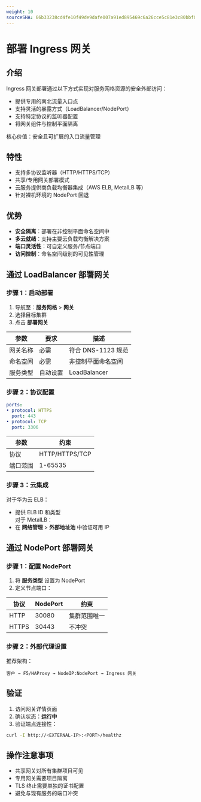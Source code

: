 ```yaml
---
weight: 10
sourceSHA: 66b33238cd4fe10f49de9dafe007a91ed895469c6a26cce5c81e3c80bbf0cdbe
---
```


# 部署 Ingress 网关

## 介绍

Ingress 网关部署通过以下方式实现对服务网格资源的安全外部访问：

- 提供专用的南北流量入口点
- 支持灵活的暴露方式（LoadBalancer/NodePort）
- 支持特定协议的监听器配置
- 将网关组件与控制平面隔离

核心价值：安全且可扩展的入口流量管理

## 特性

- 支持多协议监听器（HTTP/HTTPS/TCP）
- 共享/专用网关部署模式
- 云服务提供商负载均衡器集成（AWS ELB, MetalLB 等）
- 针对裸机环境的 NodePort 回退

## 优势

- **安全隔离**：部署在非控制平面命名空间中
- **多云就绪**：支持主要云负载均衡解决方案
- **端口灵活性**：可自定义服务/节点端口
- **访问控制**：命名空间级别的可见性管理

## 通过 LoadBalancer 部署网关

### 步骤 1：启动部署

1. 导航至：**服务网格** > **网关**
2. 选择目标集群
3. 点击 **部署网关**

| 参数         | 要求      | 描述                       |
| ------------ | --------- | -------------------------- |
| 网关名称     | 必需      | 符合 DNS-1123 规范        |
| 命名空间     | 必需      | 非控制平面命名空间        |
| 服务类型     | 自动设置  | LoadBalancer               |

### 步骤 2：协议配置

```yaml
ports:
• protocol: HTTPS 
  port: 443
• protocol: TCP
  port: 3306
```

| 参数       | 约束             |
| ---------- | ---------------- |
| 协议       | HTTP/HTTPS/TCP   |
| 端口范围   | 1-65535          |

### 步骤 3：云集成

对于华为云 ELB：

- 提供 ELB ID 和类型\
  对于 MetalLB：
- 在 **网络管理** > **外部地址池** 中验证可用 IP

## 通过 NodePort 部署网关

### 步骤 1：配置 NodePort

1. 将 **服务类型** 设置为 NodePort
2. 定义节点端口：

| 协议     | NodePort | 约束                      |
| -------- | -------- | ------------------------- |
| HTTP     | 30080    | 集群范围唯一             |
| HTTPS    | 30443    | 不冲突                    |

### 步骤 2：外部代理设置

推荐架构：

```
客户 → F5/HAProxy → NodeIP:NodePort → Ingress 网关
```

## 验证

1. 访问网关详情页面
2. 确认状态：**运行中**
3. 验证端点连接性：

```bash
curl -I http://<EXTERNAL-IP>:<PORT>/healthz
```

## 操作注意事项

- 共享网关对所有集群项目可见
- 专用网关需要项目隔离
- TLS 终止需要单独的证书配置
- 避免与现有服务的端口冲突

